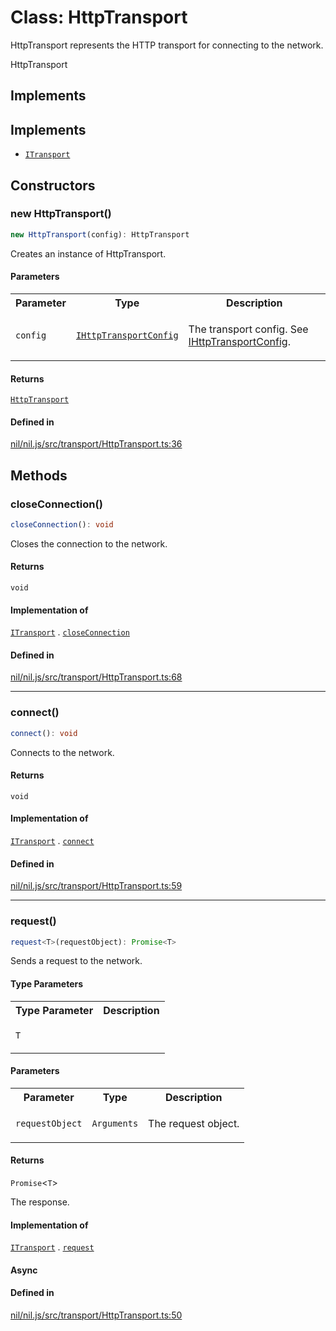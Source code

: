 # Class: HttpTransport

HttpTransport represents the HTTP transport for connecting to the network.

 HttpTransport

## Implements

## Implements

- [`ITransport`](ITransport.mdx)

## Constructors

### new HttpTransport()

```ts
new HttpTransport(config): HttpTransport
```

Creates an instance of HttpTransport.

#### Parameters

<table>
<tr>
<th>Parameter</th>
<th>Type</th>
<th>Description</th>
</tr>
<tr>
<td>

`config`

</td>
<td>

[`IHttpTransportConfig`](../type-aliases/IHttpTransportConfig.mdx)

</td>
<td>

The transport config. See [IHttpTransportConfig](../type-aliases/IHttpTransportConfig.mdx).

</td>
</tr>
</table>

#### Returns

[`HttpTransport`](HttpTransport.mdx)

#### Defined in

[nil/nil.js/src/transport/HttpTransport.ts:36](https://github.com/NilFoundation/nil.js/blob/d8bba16997233f201c54e5c49ccea4dad0518b53/src/transport/HttpTransport.ts#L36)

## Methods

### closeConnection()

```ts
closeConnection(): void
```

Closes the connection to the network.

#### Returns

`void`

#### Implementation of

[`ITransport`](ITransport.mdx) . [`closeConnection`](ITransport.mdx#closeconnection)

#### Defined in

[nil/nil.js/src/transport/HttpTransport.ts:68](https://github.com/NilFoundation/nil.js/blob/d8bba16997233f201c54e5c49ccea4dad0518b53/src/transport/HttpTransport.ts#L68)

***

### connect()

```ts
connect(): void
```

Connects to the network.

#### Returns

`void`

#### Implementation of

[`ITransport`](ITransport.mdx) . [`connect`](ITransport.mdx#connect)

#### Defined in

[nil/nil.js/src/transport/HttpTransport.ts:59](https://github.com/NilFoundation/nil.js/blob/d8bba16997233f201c54e5c49ccea4dad0518b53/src/transport/HttpTransport.ts#L59)

***

### request()

```ts
request<T>(requestObject): Promise<T>
```

Sends a request to the network.

#### Type Parameters

<table>
<tr>
<th>Type Parameter</th>
<th>Description</th>
</tr>
<tr>
<td>

`T`

</td>
<td>

</td>
</tr>
</table>

#### Parameters

<table>
<tr>
<th>Parameter</th>
<th>Type</th>
<th>Description</th>
</tr>
<tr>
<td>

`requestObject`

</td>
<td>

`Arguments`

</td>
<td>

The request object.

</td>
</tr>
</table>

#### Returns

`Promise`\<`T`\>

The response.

#### Implementation of

[`ITransport`](ITransport.mdx) . [`request`](ITransport.mdx#request)

#### Async

#### Defined in

[nil/nil.js/src/transport/HttpTransport.ts:50](https://github.com/NilFoundation/nil.js/blob/d8bba16997233f201c54e5c49ccea4dad0518b53/src/transport/HttpTransport.ts#L50)
